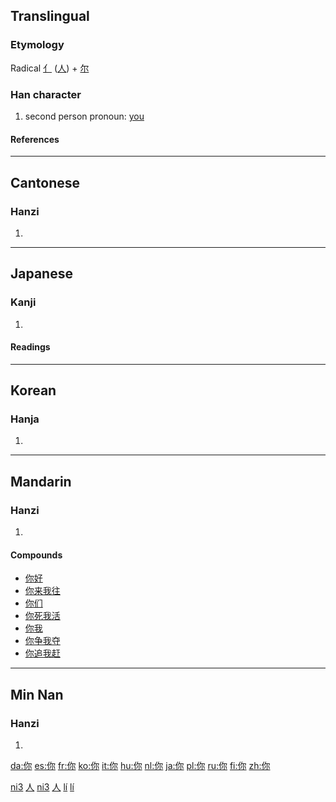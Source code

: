 {{see|妳}}

==Translingual==
===Etymology===
Radical [[亻]] ([[人]]) + [[尔]]
===Han character===
{{Han char|rad=人|as=05|sn=7|four=2729<sub>2</sub>|canj=人弓火 (ONF)}}
# second person pronoun: [[you]]
====References====
{{Han ref|kx=0100.021|dkj=00471|dj=0205.040|hdz=10137.050|uh=4F60|ud=20320|bh=A741|bd=42817}}
----
==Cantonese==
===Hanzi===
{{yue-hanzi|jyut=|y=[[néih]] ([[nei5]])}}
# {{defn|Cantonese}}
----
==Japanese==
===Kanji===
{{ja-kanji|grade=|rs=人05}}
# {{defn|Japanese}} 
====Readings====
{{ja-readings|on=[[じ]] (ji), [[に]] (ni)|kun=[[なんじ]] (nanji)}}
----
==Korean==
===Hanja===
{{ko-hanja|hangeul=니|rv=ni|mr=ni}}
# {{defn|Korean}}


[[Category:zh-cn:Pronouns|ni3]]
[[Category:zh-tw:Pronouns|人]]
[[Category:zh-cn:Beginning Mandarin|ni3]]
[[Category:zh-tw:Beginning Mandarin|人]]
[[Category:nan-cn:Pronouns|lí]]
[[Category:nan-tw:Pronouns|lí]]
----
==Mandarin==
===Hanzi===
{{cmn-hanzi|pin=[[nǐ]] ([[ni3]])|wg=[[ni3|ni<sup>3</sup>]]}}
# {{defn|Mandarin}}

====Compounds====
*[[你好]]
*[[你来我往]]
*[[你们]]
*[[你死我活]]
*[[你我]]
*[[你争我夺]]
*[[你追我赶]]
----
==Min Nan==
===Hanzi===
{{nan-hanzi|poj=[[lí]]}}
# {{defn|Min Nan}}

[[da:你]]
[[es:你]]
[[fr:你]]
[[ko:你]]
[[it:你]]
[[hu:你]]
[[nl:你]]
[[ja:你]]
[[pl:你]]
[[ru:你]]
[[fi:你]]
[[zh:你]]